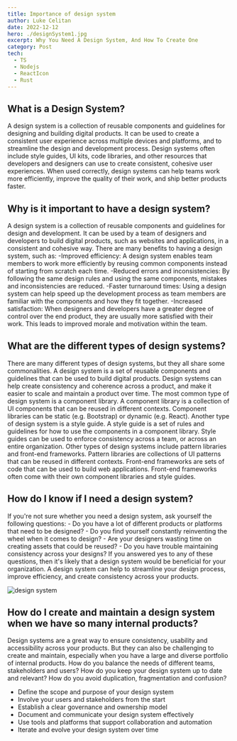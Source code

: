 ```yaml
---
title: Importance of design system
author: Luke Celitan
date: 2022-12-12
hero: ./designSystem1.jpg
excerpt: Why You Need A Design System, And How To Create One
category: Post
tech:
  - TS
  - Nodejs
  - ReactIcon
  - Rust
---
```


## What is a Design System?

A design system is a collection of reusable components and guidelines for
designing and building digital products. It can be used to create a consistent
user experience across multiple devices and platforms, and to streamline the
design and development process. Design systems often include style guides, UI
kits, code libraries, and other resources that developers and designers can use
to create consistent, cohesive user experiences. When used correctly, design
systems can help teams work more efficiently, improve the quality of their work,
and ship better products faster.

## Why is it important to have a design system?

A design system is a collection of reusable components and guidelines for design
and development. It can be used by a team of designers and developers to build
digital products, such as websites and applications, in a consistent and
cohesive way. There are many benefits to having a design system, such as:
-Improved efficiency: A design system enables team members to work more
efficiently by reusing common components instead of starting from scratch each
time. -Reduced errors and inconsistencies: By following the same design rules
and using the same components, mistakes and inconsistencies are reduced. -Faster
turnaround times: Using a design system can help speed up the development
process as team members are familiar with the components and how they fit
together. -Increased satisfaction: When designers and developers have a greater
degree of control over the end product, they are usually more satisfied with
their work. This leads to improved morale and motivation within the team.

## What are the different types of design systems?

There are many different types of design systems, but they all share some
commonalities. A design system is a set of reusable components and guidelines
that can be used to build digital products. Design systems can help create
consistency and coherence across a product, and make it easier to scale and
maintain a product over time. The most common type of design system is a
component library. A component library is a collection of UI components that can
be reused in different contexts. Component libraries can be static (e.g.
Bootstrap) or dynamic (e.g. React). Another type of design system is a style
guide. A style guide is a set of rules and guidelines for how to use the
components in a component library. Style guides can be used to enforce
consistency across a team, or across an entire organization. Other types of
design systems include pattern libraries and front-end frameworks. Pattern
libraries are collections of UI patterns that can be reused in different
contexts. Front-end frameworks are sets of code that can be used to build web
applications. Front-end frameworks often come with their own component libraries
and style guides.

## How do I know if I need a design system?

If you're not sure whether you need a design system, ask yourself the following
questions: - Do you have a lot of different products or platforms that need to
be designed? - Do you find yourself constantly reinventing the wheel when it
comes to design? - Are your designers wasting time on creating assets that could
be reused? - Do you have trouble maintaining consistency across your designs? If
you answered yes to any of these questions, then it's likely that a design
system would be beneficial for your organization. A design system can help to
streamline your design process, improve efficiency, and create consistency
across your products.

![design system](./designSystem.png)

## How do I create and maintain a design system when we have so many internal products?

Design systems are a great way to ensure consistency, usability and
accessibility across your products. But they can also be challenging to create
and maintain, especially when you have a large and diverse portfolio of internal
products. How do you balance the needs of different teams, stakeholders and
users? How do you keep your design system up to date and relevant? How do you
avoid duplication, fragmentation and confusion?

- Define the scope and purpose of your design system
- Involve your users and stakeholders from the start
- Establish a clear governance and ownership model
- Document and communicate your design system effectively
- Use tools and platforms that support collaboration and automation
- Iterate and evolve your design system over time
